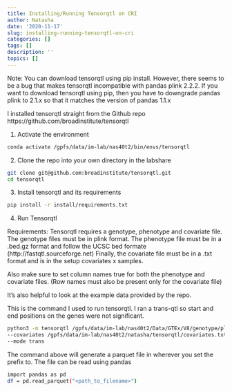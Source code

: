 ```yaml
---
title: Installing/Running Tensorqtl on CRI
author: Natasha
date: '2020-11-17'
slug: installing-running-tensorqtl-on-cri
categories: []
tags: []
description: ''
topics: []
---
```

Note: You can download tensorqtl using pip install. However, there seems to be a bug that makes tensorqtl incompatible with pandas plink 2.2.2. If you want to download tensorqtl using pip, then you have to downgrade pandas plink to 2.1.x so that it matches the version of pandas 1.1.x

I installed tensorqtl straight from the Github repo https://github.com/broadinstitute/tensorqtl

1) Activate the environment
```sh
conda activate /gpfs/data/im-lab/nas40t2/bin/envs/tensorqtl
```

2) Clone the repo into your own directory in the labshare
```sh
git clone git@github.com:broadinstitute/tensorqtl.git
cd tensorqtl
```

3) Install tensorqtl and its requirements
```sh
pip install -r install/requirements.txt
```

4) Run Tensorqtl

Requirements: Tensorqtl requires a genotype, phenotype and covariate file. The genotype files must be in plink format. The phenotype file must be in a .bed.gz format and follow the UCSC bed formate (http://fastqtl.sourceforge.net) Finally, the covariate file must be in a .txt format and is in the setup covariates x samples. 

Also make sure to set column names true for both the phenotype and covariate files. (Row names must also be present only for the covariate file)

It's also helpful to look at the example data provided by the repo. 

This is the command I used to run tensorqtl. I ran a trans-qtl so start and end positions on the genes were not significant. 

```sh
python3 -m tensorqtl /gpfs/data/im-lab/nas40t2/Data/GTEx/V8/genotype/plink_files/GTEX_tensorqtl /gpfs/data/im-lab/nas40t2/natasha/tensorqtl/pheno-tensorqtl.bed.gz /gpfs/data/im-lab/nas40t2/natasha/GTEX_tensorqtl \
--covariates /gpfs/data/im-lab/nas40t2/natasha/tensorqtl/covariates.txt  \
--mode trans 
```

The command above will generate a parquet file in wherever you set the prefix to. The file can be read using pandas

```sh
import pandas as pd
df = pd.read_parquet("<path_to_filename>")
```




